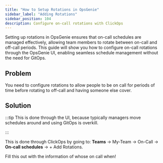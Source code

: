 ```yaml
---
title: "How to Setup Rotations in OpsGenie"
sidebar_label: "Adding Rotations"
sidebar_position: 104
description: Configure on-call rotations with ClickOps
---
```



<Intro>
Setting up rotations in OpsGenie ensures that on-call schedules are managed effectively, allowing team members to rotate between on-call and off-call periods. This guide will show you how to configure on-call rotations through the OpsGenie UI, enabling seamless schedule management without the need for GitOps.
</Intro>

## Problem

You need to configure rotations to allow people to be on call for periods of time before rotating to off-call and having someone else cover.

## Solution

:::tip
This is done through the UI, because typically managers move schedules around and using GitOps is overkill.

:::

This is done through ClickOps by going to:
**Teams** → My-Team → On-Call → **On-call schedules** → + Add Rotations.

Fill this out with the information of whose on call when!


